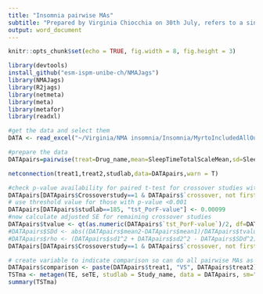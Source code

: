 ```yaml
---
title: "Insomnia pairwise MAs"
subtitle: "Prepared by Virginia Chiocchia on 30th July, refers to a single outcome analysis (Total Sleep Time) in a frequentist setting"
output: word_document
---
```


```r
knitr::opts_chunk$set(echo = TRUE, fig.width = 8, fig.height = 3)
```

```r
library(devtools)
install_github("esm-ispm-unibe-ch/NMAJags")
library(NMAJags)
library(R2jags)
library(netmeta)
library(meta)
library(metafor)
library(readxl)
```

```r
#get the data and select them
DATA <- read_excel("~/Virginia/NMA insomnia/Insomnia/MyrtoIncludedAllOutcomesClean27.6dVirgiRenamedInterventions.xlsx", na = "NA")


```



```r
#prepare the data
DATApairs=pairwise(treat=Drug_name,mean=SleepTimeTotalScaleMean,sd=SleepTimeTotalScaleSD,n=SleepTimeTotalScaleParticipants, data=DATA, studlab = Final_ID_all, sm="MD")

netconnection(treat1,treat2,studlab,data=DATApairs,warn = T)

#check p-value availability for paired t-test for crossover studies with both phases used
DATApairs[DATApairs$Crossoverstudy==1 & DATApairs$`crossover, not first phase used`==1,c("studlab","tst_PorF-value","tst_p=0, f=1")]
# use threshold value for those with p-value <0.001
DATApairs[DATApairs$studlab==185, "tst_PorF-value"] <- 0.00099
#now calculate adjusted SE for remaining crossover studies
DATApairs$tvalue <- qt(as.numeric(DATApairs$`tst_PorF-value`)/2, df=DATApairs$n1-1, lower.tail = F)
#DATApairs$SDd <- abs((DATApairs$mean2-DATApairs$mean1)/DATApairs$tvalue*sqrt(DATApairs$n1))
#DATApairs$rho <- (DATApairs$sd1^2 + DATApairs$sd2^2 - DATApairs$SDd^2)/(2*DATApairs$sd1*DATApairs$sd2)
DATApairs[DATApairs$Crossoverstudy==1 & DATApairs$`crossover, not first phase used`==1,"seTE"] <- (abs(DATApairs$TE)/DATApairs$tvalue)[DATApairs$Crossoverstudy==1 & DATApairs$`crossover, not first phase used`==1]  

```

```r
# create variable to indicate comparison so can do all pairwise MAs as subgroup analysis with a single command
DATApairs$comparison <- paste(DATApairs$treat1, "VS", DATApairs$treat2)
TSTma <- metagen(TE, seTE, studlab = Study_name, data = DATApairs, sm="MD", byvar = comparison, tau.common = T)
summary(TSTma)
```


<!-- ```{r, echo=FALSE} -->
<!-- # acetaminophen vs placebo -->
<!-- TSTma1 <- metacont(n1,mean1,sd1,n2,mean2,sd2, studlab=DATApairs$Study_name, data=DATApairs, subset = DATApairs$treat1=="acetaminophen", label.e = DATApairs$treat1[1], label.c = DATApairs$treat2[1]) -->

<!-- #forest plots -->
<!-- forest(TSTma1, digits=1, digits.sd = 1, just = "center") -->
<!-- ``` -->

<!-- ```{r, echo=FALSE} -->
<!-- # artifical vs tart cherry juice -->
<!-- TSTma2 <- metacont(n1,mean1,sd1,n2,mean2,sd2, studlab=DATApairs$Study_name, data=DATApairs, subset = DATApairs$treat1=="artificial juice", label.e = "artificial juice", label.c = "tart cherry juice") -->

<!-- #forest plots -->
<!-- forest(TSTma2, digits=1, digits.sd = 1) -->
<!-- ``` -->

<!-- ```{r, echo=FALSE} -->
<!-- # BBT I vs self-monitoring control -->
<!-- TSTma3 <- metacont(n1,mean1,sd1,n2,mean2,sd2, studlab=DATApairs$Study_name, data=DATApairs, subset = DATApairs$treat1=="BBT I", label.e = "BBT I", label.c = "self-monitoring control") -->

<!-- #forest plots -->
<!-- forest(TSTma3, digits=1, digits.sd = 1, just = "center") -->
<!-- ``` -->

<!-- ```{r, echo=FALSE} -->
<!-- # chlormethiazole vs temazepam -->
<!-- TSTma4 <- metacont(n1,mean1,sd1,n2,mean2,sd2, studlab=DATApairs$Study_name, data=DATApairs, subset = DATApairs$treat1=="chlormethiazole", label.e = "chlormethiazole", label.c = "temazepam") -->

<!-- #forest plots -->
<!-- forest(TSTma4, digits=1, digits.sd = 1, just = "center") -->
<!-- ``` -->

<!-- ```{r, echo=FALSE} -->
<!-- # diazepam vs pbo -->
<!-- TSTma5 <- metacont(n1,mean1,sd1,n2,mean2,sd2, studlab=DATApairs$Study_name, data=DATApairs, subset = DATApairs$treat1=="diazepam" &  DATApairs$treat2=="pbo", label.e = "diazepam", label.c = "pbo") -->

<!-- #forest plots -->
<!-- forest(TSTma5, digits=1, digits.sd = 1, just = "center") -->
<!-- ``` -->

<!-- ```{r, echo=FALSE} -->
<!-- # diazepam vs promethazine -->
<!-- TSTma6 <- metacont(n1,mean1,sd1,n2,mean2,sd2, studlab=DATApairs$Study_name, data=DATApairs, subset = DATApairs$treat1=="diazepam" &  DATApairs$treat2=="promethazine", label.e = "diazepam", label.c = "promethazine") -->

<!-- #forest plots -->
<!-- forest(TSTma6, digits=1, digits.sd = 1) -->
<!-- ``` -->

<!-- ```{r, echo=FALSE} -->
<!-- # diazepam vs propiomazine -->
<!-- TSTma7 <- metacont(n1,mean1,sd1,n2,mean2,sd2, studlab=DATApairs$Study_name, data=DATApairs, subset = DATApairs$treat1=="diazepam" &  DATApairs$treat2=="propiomazine", label.e = "diazepam" , label.c = "propiomazine") -->

<!-- #forest plots -->
<!-- forest(TSTma7, digits=1, digits.sd = 1, just = "center") -->
<!-- ``` -->

<!-- ```{r, echo=FALSE} -->
<!-- # diphenhydramine vs pbo -->
<!-- TSTma8 <- metacont(n1,mean1,sd1,n2,mean2,sd2, studlab=DATApairs$Study_name, data=DATApairs, subset = DATApairs$treat1=="diphenhydramine" &  DATApairs$treat2=="pbo", label.e = "diphenhydramine", label.c = "pbo") -->

<!-- #forest plots -->
<!-- forest(TSTma8, digits=1, digits.sd = 1, just = "center") -->
<!-- ``` -->

<!-- ```{r, echo=FALSE} -->
<!-- # diphenhydramine vs temazepam -->
<!-- TSTma9 <- metacont(n1,mean1,sd1,n2,mean2,sd2, studlab=DATApairs$Study_name, data=DATApairs, subset = DATApairs$treat1=="diphenhydramine" &  DATApairs$treat2=="temazepam", label.e = "diphenhydramine", label.c = "temazepam") -->

<!-- #forest plots -->
<!-- forest(TSTma9, digits=1, digits.sd = 1, just = "center") -->
<!-- ``` -->

<!-- ```{r, echo=FALSE, fig.width = 10, fig.height = 3} -->
<!-- # doxepin vs pbo -->
<!-- TSTma10 <- metacont(n1,mean1,sd1,n2,mean2,sd2, studlab=DATApairs$Study_name, data=DATApairs, subset = DATApairs$treat1=="doxepin", label.e = "doxepin", label.c = "pbo") -->

<!-- #forest plots -->
<!-- forest(TSTma10, digits=1, digits.sd = 1, just = "center") -->
<!-- ``` -->

<!-- ```{r, echo=FALSE} -->
<!-- # esmirtazapine vs pbo -->
<!-- TSTma11 <- metacont(n1,mean1,sd1,n2,mean2,sd2, studlab=DATApairs$Study_name, data=DATApairs, subset = DATApairs$treat1=="esmirtazapine", label.e = "esmirtazapine", label.c = "pbo") -->

<!-- #forest plots -->
<!-- forest(TSTma11, digits=1, digits.sd = 1, just = "center") -->
<!-- ``` -->

<!-- ```{r, echo=FALSE, fig.width = 10, fig.height = 3} -->
<!-- # eszopiclone vs pbo -->
<!-- TSTma12 <- metacont(n1,mean1,sd1,n2,mean2,sd2, studlab=DATApairs$Study_name, data=DATApairs, subset = DATApairs$treat1=="eszopiclone", label.e = "eszopiclone", label.c = "pbo") -->

<!-- #forest plots -->
<!-- forest(TSTma12, digits=1, digits.sd = 1, just = "center") -->
<!-- ``` -->

<!-- ```{r, echo=FALSE} -->
<!-- # flunitrazepam vs nitrazepam -->
<!-- TSTma13 <- metacont(n1,mean1,sd1,n2,mean2,sd2, studlab=DATApairs$Study_name, data=DATApairs, subset = DATApairs$treat1=="flunitrazepam", label.e = DATApairs$treat1[16], label.c = DATApairs$treat2[16]) -->

<!-- #forest plots -->
<!-- forest(TSTma13, digits=1, digits.sd = 1) -->
<!-- ``` -->

<!-- The study above was in psychogeriatric patients and therefore not included in main NMA. -->


<!-- ```{r, echo=FALSE} -->
<!-- # food supplement vs pbo -->
<!-- TSTma14 <- metacont(n1,mean1,sd1,n2,mean2,sd2, studlab=DATApairs$Study_name, data=DATApairs, subset = grep("food supplement", DATApairs$treat1), label.e = "food supplement", label.c = "pbo") -->

<!-- #forest plots -->
<!-- forest(TSTma14, digits=1, digits.sd = 1, just = "center") -->
<!-- ``` -->
<!-- ```{r, echo=FALSE} -->
<!-- # LAT vs MAT -->
<!-- TSTma15 <- metacont(n1,mean1,sd1,n2,mean2,sd2, studlab=DATApairs$Study_name, data=DATApairs, subset = DATApairs$treat1=="LAT" &  DATApairs$treat2=="MAT", label.e = "LAT", label.c = "MAT") -->

<!-- #forest plots -->
<!-- forest(TSTma15, digits=1, digits.sd = 1, just = "center") -->
<!-- ``` -->

<!-- ```{r, echo=FALSE} -->
<!-- # LAT vs MAT+LAT -->
<!-- TSTma16 <- metacont(n1,mean1,sd1,n2,mean2,sd2, studlab=DATApairs$Study_name, data=DATApairs, subset = DATApairs$treat1=="LAT" &  DATApairs$treat2=="MAT+LAT", label.e = "LAT", label.c = "MAT+LAT") -->

<!-- #forest plots -->
<!-- forest(TSTma16, digits=1, digits.sd = 1, just = "center") -->
<!-- ``` -->

<!-- ```{r, echo=FALSE} -->
<!-- # MAT vs MAT+LAT -->
<!-- TSTma17 <- metacont(n1,mean1,sd1,n2,mean2,sd2, studlab=DATApairs$Study_name, data=DATApairs, subset = DATApairs$treat1=="MAT" &  DATApairs$treat2=="MAT+LAT", label.e = "MAT", label.c = "MAT+LAT") -->

<!-- #forest plots -->
<!-- forest(TSTma17, digits=1, digits.sd = 1, just = "center") -->
<!-- ``` -->
<!-- ```{r, echo=FALSE} -->
<!-- # loprazolam vs nitrazepam -->
<!-- TSTma18 <- metacont(n1,mean1,sd1,n2,mean2,sd2, studlab=DATApairs$Study_name, data=DATApairs, subset = DATApairs$treat1=="loprazolam" &  DATApairs$treat2=="nitrazepam", label.e = "loprazolam", label.c = "nitrazepam") -->

<!-- #forest plots -->
<!-- forest(TSTma18, digits=1, digits.sd = 1) -->
<!-- ``` -->

<!-- ```{r, echo=FALSE} -->
<!-- # loprazolam vs pbo -->
<!-- TSTma19 <- metacont(n1,mean1,sd1,n2,mean2,sd2, studlab=DATApairs$Study_name, data=DATApairs, subset = DATApairs$treat1=="loprazolam" &  DATApairs$treat2=="pbo", label.e = "loprazolam", label.c = "pbo") -->

<!-- #forest plots -->
<!-- forest(TSTma19, digits=1, digits.sd = 1, just = "center") -->
<!-- ``` -->

<!-- ```{r, echo=FALSE} -->
<!-- # loprazolam+sleep hygiene vs sleep hygiene -->
<!-- TSTma20 <- metacont(n1,mean1,sd1,n2,mean2,sd2, studlab=DATApairs$Study_name, data=DATApairs, subset = DATApairs$treat2=="sleep hygiene", label.e = "loprazolam + sleep hygiene", label.c = "sleep hygiene") -->

<!-- #forest plots -->
<!-- forest(TSTma20, digits=1, digits.sd = 1) -->
<!-- ``` -->

<!-- ```{r, echo=FALSE} -->
<!-- #  melatonin vs pbo -->
<!-- TSTma21 <- metacont(n1,mean1,sd1,n2,mean2,sd2, studlab=DATApairs$Study_name, data=DATApairs, subset = DATApairs$treat1=="melatonin", label.e = "melatonin", label.c = "pbo") -->

<!-- #forest plots -->
<!-- forest(TSTma21, digits=1, digits.sd = 1, just = "center") -->
<!-- ``` -->
<!-- ```{r, echo=FALSE} -->
<!-- #  midazolam vs oxazepam -->
<!-- TSTma22 <- metacont(n1,mean1,sd1,n2,mean2,sd2, studlab=DATApairs$Study_name, data=DATApairs, subset = DATApairs$treat1=="midazolam", label.e = "midazolam", label.c = "oxazepam") -->

<!-- #forest plots -->
<!-- forest(TSTma22, digits=1, digits.sd = 1, just = "center") -->
<!-- ``` -->

<!-- ```{r, echo=FALSE} -->
<!-- #  pbo vs temazepam -->
<!-- TSTma23 <- metacont(n1,mean1,sd1,n2,mean2,sd2, studlab=DATApairs$Study_name, data=DATApairs, subset = DATApairs$treat1=="pbo" & DATApairs$treat2=="temazepam", label.e = "pbo", label.c = "temazepam") -->

<!-- #forest plots -->
<!-- forest(TSTma23, digits=1, digits.sd = 1, just = "center") -->
<!-- ``` -->

<!-- ```{r, echo=FALSE} -->
<!-- #  pbo vs ramelteon -->
<!-- TSTma24 <- metacont(n1,mean1,sd1,n2,mean2,sd2, studlab=DATApairs$Study_name, data=DATApairs, subset = DATApairs$treat1=="pbo" & DATApairs$treat2=="ramelteon", label.e = "pbo", label.c = "ramelteon") -->

<!-- #forest plots -->
<!-- forest(TSTma24, digits=1, digits.sd = 1, just = "center") -->
<!-- ``` -->

<!-- ```{r, echo=FALSE} -->
<!-- #  pbo vs promethazine -->
<!-- TSTma25 <- metacont(n1,mean1,sd1,n2,mean2,sd2, studlab=DATApairs$Study_name, data=DATApairs, subset = DATApairs$treat1=="pbo" & DATApairs$treat2=="promethazine", label.e = "pbo", label.c = "promethazine") -->

<!-- #forest plots -->
<!-- forest(TSTma25, digits=1, digits.sd = 1, just = "center") -->
<!-- ``` -->

<!-- ```{r, echo=FALSE} -->
<!-- #  pbo vs propiomazine -->
<!-- TSTma26 <- metacont(n1,mean1,sd1,n2,mean2,sd2, studlab=DATApairs$Study_name, data=DATApairs, subset = DATApairs$treat1=="pbo" & DATApairs$treat2=="propiomazine", label.e = "pbo", label.c = "propiomazine") -->

<!-- #forest plots -->
<!-- forest(TSTma26, digits=1, digits.sd = 1, just = "center") -->
<!-- ``` -->

<!-- ```{r, echo=FALSE} -->
<!-- #  pbo vs zolpidem -->
<!-- TSTma27 <- metacont(n1,mean1,sd1,n2,mean2,sd2, studlab=DATApairs$Study_name, data=DATApairs, subset = DATApairs$treat1=="pbo" & DATApairs$treat2=="zolpidem", label.e = "pbo", label.c = "zolpidem") -->

<!-- #forest plots -->
<!-- forest(TSTma27, digits=1, digits.sd = 1, just = "center") -->
<!-- ``` -->

<!-- ```{r, echo=FALSE} -->
<!-- #  promethazine vs propiomazine -->
<!-- TSTma28 <- metacont(n1,mean1,sd1,n2,mean2,sd2, studlab=DATApairs$Study_name, data=DATApairs, subset = DATApairs$treat1=="promethazine" & DATApairs$treat2=="propiomazine", label.e = "promethazine", label.c = "propiomazine") -->

<!-- #forest plots -->
<!-- forest(TSTma28, digits=1, digits.sd = 1, just = "center") -->
<!-- ``` -->
